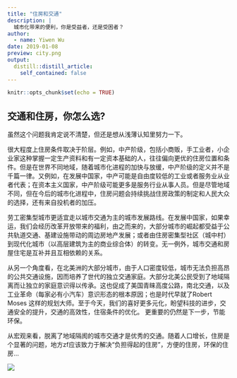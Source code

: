 ```yaml
---
title: "住房和交通"
description: |
  城市化带来的便利，你是受益者，还是受困者？
author:
  - name: Yiwen Wu
date: 2019-01-08
preview: city.png
output:
  distill::distill_article:
    self_contained: false
---
```


```r
knitr::opts_chunk$set(echo = TRUE)
```


## 交通和住房，你怎么选?

虽然这个问题我肯定说不清楚，但还是想从浅薄认知里努力一下。

很大程度上住房条件取决于阶层。例如，中产阶级，包括小商贩，手工业者，小企业家这种掌握一定生产资料和有一定资本基础的人，往往偏向更优的住房位置和条件。但是在世界不同地域，随着城市化进程的加快与放缓，中产阶级的定义并不是千篇一律。又例如，在发展中国家，中产可能是自由度较低的工业或者服务业从业者代表；在资本主义国家，中产阶级可能更多是服务行业从事人员。但是尽管地域不同，但在今后的城市化进程中，住房问题会持续挑战住房政策的制定和人民大众的选择，还有来自投机者的加压。

劳工密集型城市更适宜走以城市交通为主的城市发展路线。在发展中国家，如果幸运，我们会经历改革开放带来的福利，由之而来的，大部分城市的崛起都受益于公共轨道交通、基建设施带动的周边房地产发展；或者由住房密集型社区（城中村）到现代化城市（以高层建筑为主的商业综合体）的转变。无一例外，城市交通和房屋住宅是互补并且互相依赖的关系。

从另一个角度看，在北美洲的大部分城市，由于人口密度较低，城市无法负担高昂的公共交通设施，因而培养了世代的独立交通家庭。大部分北美公民受到了地域隔离而让独立的家庭意识得以传承。这也促成了美国青睐高度公路，南北交通，以及工业革命（每家必有小汽车）意识形态的根本原因；也是时代早就了Robert Moses 这样的规划大师。至于今天，我们的喜好更多元化，盼望科技的进步，交通安全的提升，交通的高效性，住宿条件的优化。 更重要的仍然是下一步，节能环保。

从宏观来看，脱离了地域隔阂的城市交通才是优秀的交通。随着人口增长，住房是个显著的问题，地方zf应该致力于解决“负担得起的住房”，方便的住房，环保的住房...


![](http://www.2030palette.org/wp-content/uploads/2017/08/go_by_streetcar_1or-1200x900.jpg)